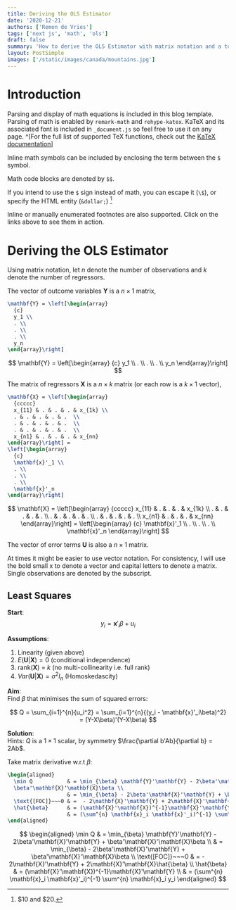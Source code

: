 ```yaml
---
title: Deriving the OLS Estimator
date: '2020-12-21'
authors: ['Remon de Vries']
tags: ['next js', 'math', 'ols']
draft: false
summary: 'How to derive the OLS Estimator with matrix notation and a tour of math typesetting using markdown with the help of KaTeX.'
layout: PostSimple
images: ['/static/images/canada/mountains.jpg']
---
```


# Introduction

Parsing and display of math equations is included in this blog template. Parsing of math is enabled by `remark-math` and `rehype-katex`.
KaTeX and its associated font is included in `_document.js` so feel free to use it on any page.
^[For the full list of supported TeX functions, check out the [KaTeX documentation](https://katex.org/docs/supported.html)]

Inline math symbols can be included by enclosing the term between the `$` symbol.

Math code blocks are denoted by `$$`.

If you intend to use the `$` sign instead of math, you can escape it (`\$`), or specify the HTML entity (`&dollar;`) [^2]

Inline or manually enumerated footnotes are also supported. Click on the links above to see them in action.

[^2]: \$10 and &dollar;20.

# Deriving the OLS Estimator

Using matrix notation, let $n$ denote the number of observations and $k$ denote the number of regressors.

The vector of outcome variables $\mathbf{Y}$ is a $n \times 1$ matrix,

```tex
\mathbf{Y} = \left[\begin{array}
  {c}
  y_1 \\
  . \\
  . \\
  . \\
  y_n
\end{array}\right]
```

$$
\mathbf{Y} = \left[\begin{array}
  {c}
  y_1 \\
  . \\
  . \\
  . \\
  y_n
\end{array}\right]
$$

The matrix of regressors $\mathbf{X}$ is a $n \times k$ matrix (or each row is a $k \times 1$ vector),

```latex
\mathbf{X} = \left[\begin{array}
  {ccccc}
  x_{11} & . & . & . & x_{1k} \\
  . & . & . & . & .  \\
  . & . & . & . & .  \\
  . & . & . & . & .  \\
  x_{n1} & . & . & . & x_{nn}
\end{array}\right] =
\left[\begin{array}
  {c}
  \mathbf{x}'_1 \\
  . \\
  . \\
  . \\
  \mathbf{x}'_n
\end{array}\right]
```

$$
\mathbf{X} = \left[\begin{array}
  {ccccc}
  x_{11} & . & . & . & x_{1k} \\
  . & . & . & . & .  \\
  . & . & . & . & .  \\
  . & . & . & . & .  \\
  x_{n1} & . & . & . & x_{nn}
\end{array}\right] =
\left[\begin{array}
  {c}
  \mathbf{x}'_1 \\
  . \\
  . \\
  . \\
  \mathbf{x}'_n
\end{array}\right]
$$

The vector of error terms $\mathbf{U}$ is also a $n \times 1$ matrix.

At times it might be easier to use vector notation. For consistency, I will use the bold small x to denote a vector and capital letters to denote a matrix. Single observations are denoted by the subscript.

## Least Squares

**Start**:  
$$y_i = \mathbf{x}'_i \beta + u_i$$

**Assumptions**:

1. Linearity (given above)
2. $E(\mathbf{U}|\mathbf{X}) = 0$ (conditional independence)
3. rank($\mathbf{X}$) = $k$ (no multi-collinearity i.e. full rank)
4. $Var(\mathbf{U}|\mathbf{X}) = \sigma^2 I_n$ (Homoskedascity)

**Aim**:  
Find $\beta$ that minimises the sum of squared errors:

$$
Q = \sum_{i=1}^{n}{u_i^2} = \sum_{i=1}^{n}{(y_i - \mathbf{x}'_i\beta)^2} = (Y-X\beta)'(Y-X\beta)
$$

**Solution**:  
Hints: $Q$ is a $1 \times 1$ scalar, by symmetry $\frac{\partial b'Ab}{\partial b} = 2Ab$.

Take matrix derivative w.r.t $\beta$:

```tex
\begin{aligned}
  \min Q           & = \min_{\beta} \mathbf{Y}'\mathbf{Y} - 2\beta'\mathbf{X}'\mathbf{Y} +
  \beta'\mathbf{X}'\mathbf{X}\beta \\
                   & = \min_{\beta} - 2\beta'\mathbf{X}'\mathbf{Y} + \beta'\mathbf{X}'\mathbf{X}\beta \\
  \text{[FOC]}~~~0 & =  - 2\mathbf{X}'\mathbf{Y} + 2\mathbf{X}'\mathbf{X}\hat{\beta}                  \\
  \hat{\beta}      & = (\mathbf{X}'\mathbf{X})^{-1}\mathbf{X}'\mathbf{Y}                              \\
                   & = (\sum^{n} \mathbf{x}_i \mathbf{x}'_i)^{-1} \sum^{n} \mathbf{x}_i y_i
\end{aligned}
```

$$
\begin{aligned}
  \min Q           & = \min_{\beta} \mathbf{Y}'\mathbf{Y} - 2\beta'\mathbf{X}'\mathbf{Y} +
  \beta'\mathbf{X}'\mathbf{X}\beta \\
                   & = \min_{\beta} - 2\beta'\mathbf{X}'\mathbf{Y} + \beta'\mathbf{X}'\mathbf{X}\beta \\
  \text{[FOC]}~~~0 & =  - 2\mathbf{X}'\mathbf{Y} + 2\mathbf{X}'\mathbf{X}\hat{\beta}                  \\
  \hat{\beta}      & = (\mathbf{X}'\mathbf{X})^{-1}\mathbf{X}'\mathbf{Y}                              \\
                   & = (\sum^{n} \mathbf{x}_i \mathbf{x}'_i)^{-1} \sum^{n} \mathbf{x}_i y_i
\end{aligned}
$$
